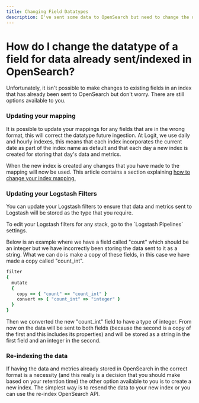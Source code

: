 ```yaml
---
title: Changing Field Datatypes
description: I've sent some data to OpenSearch but need to change the datatype of a field
---
```


# How do I change the datatype of a field for data already sent/indexed in OpenSearch?

Unfortunately, it isn't possible to make changes to existing fields in an 
index that has already been sent to OpenSearch but don't worry. 
There are still options available to you.

### Updating your mapping

It is possible to update your mappings for any fields that are in the wrong format, 
this will correct the datatype future ingestion. At Logit, we use daily and hourly indexes, 
this means that each index incorporates the current date as part of the index name as 
default and that each day a new index is created for storing that day's data and metrics. 

When the new index is created any changes that you have made to the mapping will now be used. 
This article contains a section 
explaining [how to change your index mapping.](/log-management/opensearch/index-management/aggregatable-text-fields)

### Updating your Logstash Filters

You can update your Logstash filters to ensure that data and metrics 
sent to Logstash will be stored as the type that you require.

<Callout type="info">
  To edit your Logstash filters for any stack, go to the `Logstash Pipelines` settings.
</Callout>

Below is an example where we have a field called "count" which 
should be an integer but we have incorrectly been storing the 
data sent to it as a string. What we can do is make a copy of 
these fields, in this case we have made a copy called "count_int".

```ruby copy
filter 
{
  mutate 
  {
    copy => { "count" => "count_int" }
    convert => { "count_int" => "integer" }
  }
}
```

Then we converted the new "count_int" field to have a type of integer. 
From now on the data will be sent to both fields (because the second is a 
copy of the first and this includes its properties) and will be stored as 
a string in the first field and an integer in the second.

### Re-indexing the data

If having the data and metrics already stored in OpenSearch in the correct 
format is a necessity (and this really is a decision that you should make 
based on your retention time) the other option available to you is to 
create a new index. The simplest way is to resend the data to your new 
index or you can use the re-index OpenSearch API.